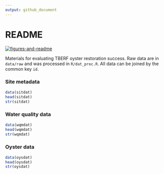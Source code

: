 ```yaml
---
output: github_document
---
```


# README

[![figures-and-readme](https://github.com/tbep-tech/tberf-oyster/workflows/Render%20figures%20and%20readme/badge.svg)](https://github.com/tbep-tech/tberf-oyster/actions)

Materials for evaluating TBERF oyster restoration success. Raw data are in `data/raw` and was processed in `R/dat_proc.R`.  All data can be joined by the common key `id`.  

### Site metadata

```r
data(sitdat)
head(sitdat)
str(sitdat)
```

### Water quality data

```r
data(wqmdat)
head(wqmdat)
str(wqmdat)
```

### Oyster data

```r
data(oysdat)
head(oysdat)
str(oysdat)
```


